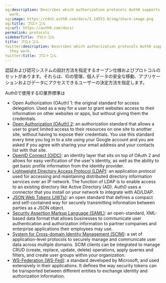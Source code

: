 ```yaml
---
og:description: Describes which authorization protocols Auth0 supports and how they
  work.
og:image: https://cdn2.auth0.com/docs/1.14553.0/img/share-image.png
og:title: プロトコル
og:url: https://auth0.com/docs/
permalink: protocols
sidebarTitle: プロトコル
title: プロトコル
twitter:description: Describes which authorization protocols Auth0 supports and how
  they work.
twitter:title: プロトコル
---
```


認証および認可システムの設計方法を指定するオープン仕様およびプロトコルのセットがあります。それらは、IDの管理、個人データの安全な移動、アプリケーションおよびデータにアクセスできるユーザーの決定方法を指定します。

Auth0で使用するID業界標準は

* Open Authorization (<Tooltip tip="OAuth 2.0: Authorization framework that defines authorization protocols and workflows." cta="View Glossary" href="/docs/glossary?term=OAuth">OAuth</Tooltip>) 1: the original standard for access delegation. Used as a way for a user to grant websites access to their information on other websites or apps, but without giving them the credentials.
* [Open Authorization (OAuth) 2](/docs/authenticate/protocols/oauth): an authorization standard that allows a user to grant limited access to their resources on one site to another site, without having to expose their credentials. You use this standard every time you log in to a site using your Google account and you are asked if you agree with sharing your email address and your contacts list with that site.
* [OpenID Connect (OIDC)](/docs/authenticate/protocols/openid-connect-protocol): an identity layer that sits on top of OAuth 2 and allows for easy verification of the user's identity, as well as the ability to get basic profile information from the <Tooltip tip="Identity Provider (IdP): Service that stores and manages digital identities." cta="View Glossary" href="/docs/glossary?term=identity+provider">identity provider</Tooltip>.
* [Lightweight Directory Access Protocol (LDAP)](/docs/authenticate/identity-providers/enterprise-identity-providers/active-directory-ldap/ad-ldap-connector): an application protocol used for accessing and maintaining distributed directory information services over an IP network. The function of LDAP is to enable access to an existing directory like Active Directory (AD). Auth0 uses a connector that you install on your network to integrate with AD/LDAP.
* [JSON Web Tokens (JWTs)](/docs/secure/tokens/json-web-tokens): an open standard that defines a compact and self-contained way for securely transmitting information between parties as a JSON object.
* [Security Assertion Markup Language (SAML)](/docs/authenticate/protocols/saml/saml-configuration): an open-standard, XML-based data format that allows businesses to communicate user authentication and authorization information to partner companies and enterprise applications their employees may use.
* [System for Cross-domain Identity Management (SCIM)](/docs/authenticate/protocols/scim): a set of application-level protocols to securely manage and communicate user data across multiple domains. SCIM clients can be integrated to manage CRUD (create, replace, update, delete) operations, apply queries and filters, and create user groups within your organization.
* [WS-Federation (WS-Fed)](/docs/authenticate/protocols/ws-fed-protocol): a standard developed by Microsoft, and used extensively in their applications. It defines the way <Tooltip tip="Security Token: Digitally-signed artifact used to prove that the user was successfully authenticated." cta="View Glossary" href="/docs/glossary?term=security+tokens">security tokens</Tooltip> can be transported between different entities to exchange identity and authorization information.